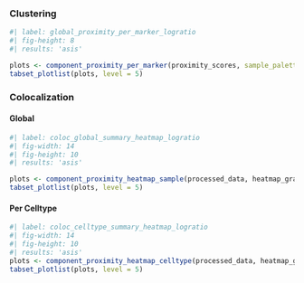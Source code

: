 
::: {.panel-tabset .nav-pills}

### Clustering 

::: {.panel-tabset .nav-pills}

```r
#| label: global_proximity_per_marker_logratio
#| fig-height: 8
#| results: 'asis'

plots <- component_proximity_per_marker(proximity_scores, sample_palette = sample_palette, test_mode = params$test_mode)
tabset_plotlist(plots, level = 5)
```

:::

### Colocalization 
::: {.panel-tabset .nav-pills}

#### Global 

```r
#| label: coloc_global_summary_heatmap_logratio
#| fig-width: 14
#| fig-height: 10
#| results: 'asis'

plots <- component_proximity_heatmap_sample(processed_data, heatmap_gradient, "log2_ratio")
tabset_plotlist(plots, level = 5)
```



#### Per Celltype 

```r
#| label: coloc_celltype_summary_heatmap_logratio
#| fig-width: 14
#| fig-height: 10
#| results: 'asis'
plots <- component_proximity_heatmap_celltype(processed_data, heatmap_gradient, "log2_ratio")
tabset_plotlist(plots, level = 5)
```

:::

:::
